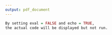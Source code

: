 ```yaml
---
output: pdf_document
---
```


\appendix
\section{Lampiran}

\begin{landscape}

\subsection{Tabel Distribusi Frekuensi}

```r

library(dplyr)
library(kableExtra)
library(readxl)


Tabel_Distribusi_Frekuensi <- read_excel("data_and_code/Tabel_Distribusi_Frekuensi.xlsx", 
    sheet = "Tabel_Z", skip = 2)

names(Tabel_Distribusi_Frekuensi)[9] <- 0.07 

opts <- options(knitr.kable.NA="")


kable(Tabel_Distribusi_Frekuensi,"latex", longtable=T, booktabs=TRUE, linesep="", caption="Z-Score.\\label{hujan-max}") %>% kable_styling(latex_options=c("HOLD_position","repeat_header"),font_size=10,repeat_header_text = "\\textit{(lanjutan)}")

```

\end{landscape}

\subsection{Code example}

```r
By setting eval = FALSE and echo = TRUE, 
the actual code will be displayed but not run.
```